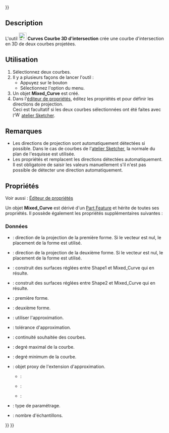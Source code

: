<languages/>
{{UnfinishedDocu{{#translation:}}}}

{{Docnav/fr
|[[Curves_EditableSpline/fr|B-spline]]
|[[Curves_ExtendCurve/fr|Étendre une courbe]]
|[[Curves_Workbench/fr|Atelier Curves]]
|IconL=Curves_EditableSpline.svg
|IconR=Curves_ExtendCurve.svg
|IconC=Curves_workbench_icon.svg
}}

{{GuiCommand/fr
|Name=Curves MixedCurve
|Name/fr=Curves Courbe 3D d'intersection
|MenuLocation=Curves → Créer une courbe 3D d'intersection
|Workbenches=[[Curves_Workbench/fr|Curves]]
}}

==Description==

L'outil [[Image:Curves_MixedCurve.svg|24px]] '''Curves Courbe 3D d'intersection''' crée une courbe d'intersection en 3D de deux courbes projetées.

<span id="Usage"></span>
==Utilisation==

# Sélectionnez deux courbes.
# Il y a plusieurs façons de lancer l'outil :
#* Appuyez sur le bouton {{Button|[[Image:Curves_MixedCurve.svg|16px]] [[Curves_MixedCurve/fr|Créer une courbe 3D d'intersection]]}}
#* Sélectionnez l'option {{MenuCommand|Curves → [[Image:Curves_MixedCurve.svg|16px]] Créer une courbe 3D d'intersection}} du menu.
# Un objet '''Mixed_Curve''' est créé.
# Dans l'[[Property_editor/fr|éditeur de propriétés]], éditez les propriétés {{PropertyData|Direction1}} et {{PropertyData|Direction2}} pour définir les directions de projection.<br>Ceci est facultatif si les deux courbes sélectionnées ont été faites avec l'[[Image:Workbench_Sketcher.svg|16px]] [[Sketcher_Workbench/fr|atelier Sketcher]].

<span id="Notes"></span>
==Remarques==

* Les directions de projection sont automatiquement détectées si possible. Dans le cas de courbes de l'[[Sketcher_Workbench/fr|atelier Sketcher]], la normale du plan de l'esquisse est utilisée.
* Les propriétés {{PropertyData|Direction1}} et {{PropertyData|Direction2}} remplacent les directions détectées automatiquement. Il est obligatoire de saisir les valeurs manuellement s'il n'est pas possible de détecter une direction automatiquement.

<span id="Properties"></span>
==Propriétés==

Voir aussi : [[Property_editor/fr|Éditeur de propriétés]]

Un objet '''Mixed_Curve''' est dérivé d'un [[Part_Feature/fr|Part Feature]] et hérite de toutes ses propriétés. Il possède également les propriétés supplémentaires suivantes :

<span id="Data"></span>
===Données===

{{TitleProperty|Mixed Curve}}

* {{PropertyData|Direction1|Vector}} : direction de la projection de la première forme. Si le vecteur est nul, le placement de la forme est utilisé.
* {{PropertyData|Direction2|Vecteur}} : direction de la projection de la deuxième forme. Si le vecteur est nul, le placement de la forme est utilisé.
* {{PropertyData|Fill Face1|Bool}} : construit des surfaces réglées entre Shape1 et Mixed_Curve qui en résulte.
* {{PropertyData|Fill Face2|Bool}} : construit des surfaces réglées entre Shape2 et Mixed_Curve qui en résulte.
* {{PropertyData|Shape1|Link}} : première forme.
* {{PropertyData|Shape2|Link}} : deuxième forme.

{{TitleProperty|Shape Approximation}}

* {{PropertyData|Active|Bool}} : utiliser l'approximation.
* {{PropertyData|Approx Tolerance|Float}} : tolérance d'approximation.
* {{PropertyData|Continuity|Enumeration}} : continuité souhaitée des courbes.
* {{PropertyData|Degree Max|Integer}} : degré maximal de la courbe.
* {{PropertyData|Degree Min|Integer}} : degré minimum de la courbe.
* {{PropertyData|Extension Proxy|PythonObject}} : objet proxy de l'extension d'approximation.
** {{Value|ChordLength}} :
** {{Value|Centripetal}} :
** {{Value|Uniform}} :
* {{PropertyData|Parametrization|Enumeration}} : type de paramétrage.
* {{PropertyData|Samples|Integer}} : nombre d'échantillons.


{{Docnav/fr
|[[Curves_EditableSpline/fr|B-spline]]
|[[Curves_ExtendCurve/fr|Étendre une courbe]]
|[[Curves_Workbench/fr|Atelier Curves]]
|IconL=Curves_EditableSpline.svg
|IconR=Curves_ExtendCurve.svg
|IconC=Curves_workbench_icon.svg
}}

{{Curves Tools navi{{#translation:}}}}
{{Userdocnavi{{#translation:}}}}